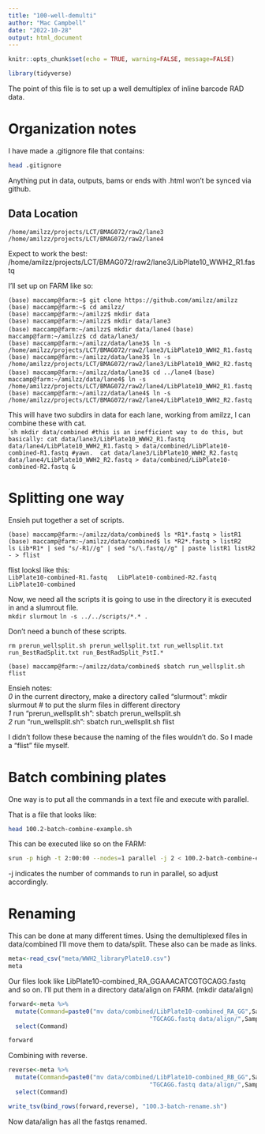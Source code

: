```yaml
---
title: "100-well-demulti"
author: "Mac Campbell"
date: "2022-10-28"
output: html_document
---
```


```r
knitr::opts_chunk$set(echo = TRUE, warning=FALSE, message=FALSE)
```

```r
library(tidyverse)
```

The point of this file is to set up a well demultiplex of inline barcode RAD data.

# Organization notes
I have made a .gitignore file that contains:    

```sh
head .gitignore
```

Anything put in data, outputs, bams or ends with .html won't be synced via github.     



## Data Location    

`/home/amilzz/projects/LCT/BMAG072/raw2/lane3`     
`/home/amilzz/projects/LCT/BMAG072/raw2/lane4`     

Expect to work the best: /home/amilzz/projects/LCT/BMAG072/raw2/lane3/LibPlate10_WWH2_R1.fastq      

I'll set up on FARM like so:       

`(base) maccamp@farm:~$ git clone https://github.com/amilzz/amilzz`     
`(base) maccamp@farm:~$ cd amilzz/`       
`(base) maccamp@farm:~/amilzz$ mkdir data`      
`(base) maccamp@farm:~/amilzz$ mkdir data/lane3`      
`(base) maccamp@farm:~/amilzz$ mkdir data/lane4`
`(base) maccamp@farm:~/amilzz$ cd data/lane3/`    
`(base) maccamp@farm:~/amilzz/data/lane3$ ln -s /home/amilzz/projects/LCT/BMAG072/raw2/lane3/LibPlate10_WWH2_R1.fastq `      
`(base) maccamp@farm:~/amilzz/data/lane3$ ln -s /home/amilzz/projects/LCT/BMAG072/raw2/lane3/LibPlate10_WWH2_R2.fastq `      
`(base) maccamp@farm:~/amilzz/data/lane3$ cd ../lane4`
`(base) maccamp@farm:~/amilzz/data/lane4$ ln -s /home/amilzz/projects/LCT/BMAG072/raw2/lane4/LibPlate10_WWH2_R1.fastq`      
`(base) maccamp@farm:~/amilzz/data/lane4$ ln -s /home/amilzz/projects/LCT/BMAG072/raw2/lane4/LibPlate10_WWH2_R2.fastq`    

This will have two subdirs in data for each lane, working from amilzz, I can combine these with cat.     
````sh

mkdir data/combined
#this is an inefficient way to do this, but basically:
cat data/lane3/LibPlate10_WWH2_R1.fastq data/lane4/LibPlate10_WWH2_R1.fastq > data/combined/LibPlate10-combined-R1.fastq
#yawn. 
cat data/lane3/LibPlate10_WWH2_R2.fastq data/lane4/LibPlate10_WWH2_R2.fastq > data/combined/LibPlate10-combined-R2.fastq &
```


# Splitting one way

Ensieh put together a set of scripts.  

`(base) maccamp@farm:~/amilzz/data/combined$ ls *R1*.fastq > listR1`    
`(base) maccamp@farm:~/amilzz/data/combined$ ls *R2*.fastq > listR2`     
`ls Lib*R1* | sed "s/-R1//g" | sed "s/\.fastq//g" | paste listR1 listR2 - > flist`      

flist looksl like this:      
`LibPlate10-combined-R1.fastq	LibPlate10-combined-R2.fastq	LibPlate10-combined`      

Now, we need all the scripts it is going to use in the directory it is executed in and a slumrout file.    
`mkdir slurmout`
`ln -s ../../scripts/*.* .`   



Don't need a bunch of these scripts.         

` rm prerun_wellsplit.sh prerun_wellsplit.txt run_wellsplit.txt run_BestRadSplit.txt run_BestRadSplit_PstI.*`      

`(base) maccamp@farm:~/amilzz/data/combined$ sbatch run_wellsplit.sh flist `       


Ensieh notes:    
_0_ in the current directory, make a directory called "slurmout": mkdir slurmout # to put the slurm files in different directory       
_1_  run "prerun_wellsplit.sh":  sbatch prerun_wellsplit.sh     
_2_  run "run_wellsplit.sh":  sbatch run_wellsplit.sh flist 

I didn't follow these because the naming of the files wouldn't do. So I made a "flist" file myself.    

   

# Batch combining plates

One way is to put all the commands in a text file and execute with parallel.     

That is a file that looks like:

```sh
head 100.2-batch-combine-example.sh
```

This can be executed like so on the FARM:    

```sh
srun -p high -t 2:00:00 --nodes=1 parallel -j 2 < 100.2-batch-combine-example.sh > data/combined/std.out 2>data/combined/std.err &

```

-j indicates the number of commands to run in parallel, so adjust accordingly.


# Renaming

This can be done at many different times. Using the demultiplexed files in data/combined I'll move them to data/split. These also can be made as links.     

```r
meta<-read_csv("meta/WWH2_libraryPlate10.csv")
meta
```

Our files look like LibPlate10-combined_RA_GGAAACATCGTGCAGG.fastq and so on. I'll put them in a directory data/align on FARM. (mkdir data/align)

```r
forward<-meta %>% 
  mutate(Command=paste0("mv data/combined/LibPlate10-combined_RA_GG",SampleIndex_WellBarcodes,
                                        "TGCAGG.fastq data/align/",SampleID,"_RA.fastq")) %>%
  select(Command)

forward
```

Combining with reverse.     
```r
reverse<-meta %>% 
  mutate(Command=paste0("mv data/combined/LibPlate10-combined_RB_GG",SampleIndex_WellBarcodes,
                                        "TGCAGG.fastq data/align/",SampleID,"_RB.fastq")) %>%
  select(Command)

write_tsv(bind_rows(forward,reverse), "100.3-batch-rename.sh")
```

Now data/align has all the fastqs renamed.     


